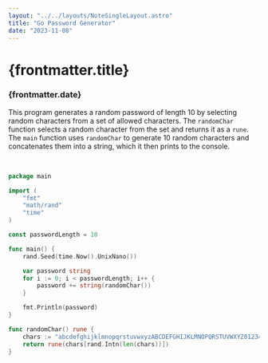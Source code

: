 ```yaml
---
layout: "../../layouts/NoteSingleLayout.astro"
title: "Go Password Generator"
date: "2023-11-08"
---
```

# {frontmatter.title}
### {frontmatter.date}

This program generates a 
random password of length 10 by selecting random characters from a set of allowed characters. The `randomChar` function selects a random character from the set and returns it as a `rune`. The `main` function uses `randomChar` to generate 10 random characters and concatenates them into a string, which it then prints to the console.

&nbsp;
&nbsp;

```go
package main

import (
    "fmt"
    "math/rand"
    "time"
)

const passwordLength = 10

func main() {
    rand.Seed(time.Now().UnixNano())

    var password string
    for i := 0; i < passwordLength; i++ {
        password += string(randomChar())
    }

    fmt.Println(password)
}

func randomChar() rune {
    chars := "abcdefghijklmnopqrstuvwxyzABCDEFGHIJKLMNOPQRSTUVWXYZ0123456789"
    return rune(chars[rand.Intn(len(chars))])
}
```
